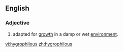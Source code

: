 == English ==

=== Adjective ===
{{en-adj|-}}

# {{italbrac|of a plant}} adapted for [[growth]] in a damp or wet [[environment]].

[[vi:hygrophilous]]
[[zh:hygrophilous]]